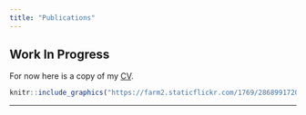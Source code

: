 ```yaml
---
title: "Publications"
---
```


## Work In Progress

For now here is a copy of my [CV](https://karatylerjulian.github.io/static/resume/tylerjulian-cv-pd.html).

```r
knitr::include_graphics("https://farm2.staticflickr.com/1769/28689917207_780803d830_o.jpg")
```


***